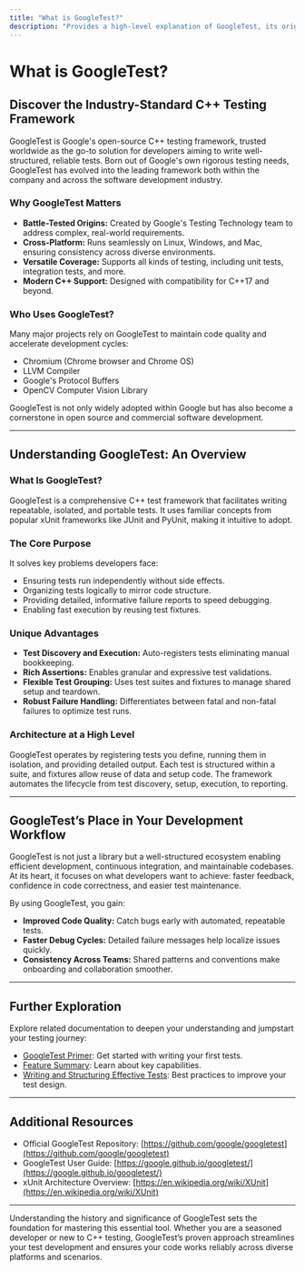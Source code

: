```yaml
---
title: "What is GoogleTest?"
description: "Provides a high-level explanation of GoogleTest, its origin, and its position as the go-to C++ testing framework. This page gives users context on the project's history and its significance in both open source and industry settings."
---
```


# What is GoogleTest?

## Discover the Industry-Standard C++ Testing Framework

GoogleTest is Google's open-source C++ testing framework, trusted worldwide as the go-to solution for developers aiming to write well-structured, reliable tests. Born out of Google's own rigorous testing needs, GoogleTest has evolved into the leading framework both within the company and across the software development industry.

### Why GoogleTest Matters

- **Battle-Tested Origins:** Created by Google's Testing Technology team to address complex, real-world requirements.
- **Cross-Platform:** Runs seamlessly on Linux, Windows, and Mac, ensuring consistency across diverse environments.
- **Versatile Coverage:** Supports all kinds of testing, including unit tests, integration tests, and more.
- **Modern C++ Support:** Designed with compatibility for C++17 and beyond.

### Who Uses GoogleTest?

Many major projects rely on GoogleTest to maintain code quality and accelerate development cycles:

- Chromium (Chrome browser and Chrome OS)
- LLVM Compiler
- Google's Protocol Buffers
- OpenCV Computer Vision Library

GoogleTest is not only widely adopted within Google but has also become a cornerstone in open source and commercial software development.

---

## Understanding GoogleTest: An Overview

### What Is GoogleTest?

GoogleTest is a comprehensive C++ test framework that facilitates writing repeatable, isolated, and portable tests. It uses familiar concepts from popular xUnit frameworks like JUnit and PyUnit, making it intuitive to adopt.

### The Core Purpose

It solves key problems developers face:

- Ensuring tests run independently without side effects.
- Organizing tests logically to mirror code structure.
- Providing detailed, informative failure reports to speed debugging.
- Enabling fast execution by reusing test fixtures.

### Unique Advantages

- **Test Discovery and Execution:** Auto-registers tests eliminating manual bookkeeping.
- **Rich Assertions:** Enables granular and expressive test validations.
- **Flexible Test Grouping:** Uses test suites and fixtures to manage shared setup and teardown.
- **Robust Failure Handling:** Differentiates between fatal and non-fatal failures to optimize test runs.

### Architecture at a High Level

GoogleTest operates by registering tests you define, running them in isolation, and providing detailed output. Each test is structured within a suite, and fixtures allow reuse of data and setup code. The framework automates the lifecycle from test discovery, setup, execution, to reporting.

---

## GoogleTest’s Place in Your Development Workflow

GoogleTest is not just a library but a well-structured ecosystem enabling efficient development, continuous integration, and maintainable codebases. At its heart, it focuses on what developers want to achieve: faster feedback, confidence in code correctness, and easier test maintenance.

By using GoogleTest, you gain:

- **Improved Code Quality:** Catch bugs early with automated, repeatable tests.
- **Faster Debug Cycles:** Detailed failure messages help localize issues quickly.
- **Consistency Across Teams:** Shared patterns and conventions make onboarding and collaboration smoother.

---

## Further Exploration

Explore related documentation to deepen your understanding and jumpstart your testing journey:

- [GoogleTest Primer](primer.html): Get started with writing your first tests.
- [Feature Summary](feature-summary.html): Learn about key capabilities.
- [Writing and Structuring Effective Tests](writing-effective-tests.html): Best practices to improve your test design.

---

## Additional Resources

- Official GoogleTest Repository: [https://github.com/google/googletest](https://github.com/google/googletest)
- GoogleTest User Guide: [https://google.github.io/googletest/](https://google.github.io/googletest/)
- xUnit Architecture Overview: [https://en.wikipedia.org/wiki/XUnit](https://en.wikipedia.org/wiki/XUnit)


---

Understanding the history and significance of GoogleTest sets the foundation for mastering this essential tool. Whether you are a seasoned developer or new to C++ testing, GoogleTest’s proven approach streamlines your test development and ensures your code works reliably across diverse platforms and scenarios.
